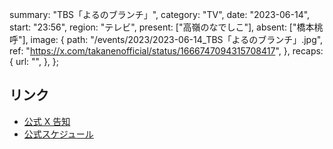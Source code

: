   summary: "TBS「よるのブランチ」",
  category: "TV",
  date: "2023-06-14",
  start: "23:56",
  region: "テレビ",
  present: ["高嶺のなでしこ"],
  absent: ["橋本桃呼"],
  image: {
    path: "/events/2023/2023-06-14_TBS「よるのブランチ」.jpg",
    ref: "https://x.com/takanenofficial/status/1666747094315708417",
  },
  recaps: {
    url: "",
  },
};

## リンク

- [公式 X 告知](https://x.com/takanenofficial/status/1666747094315708417)
- [公式スケジュール](https://takanenonadeshiko.jp/?p=1052)
